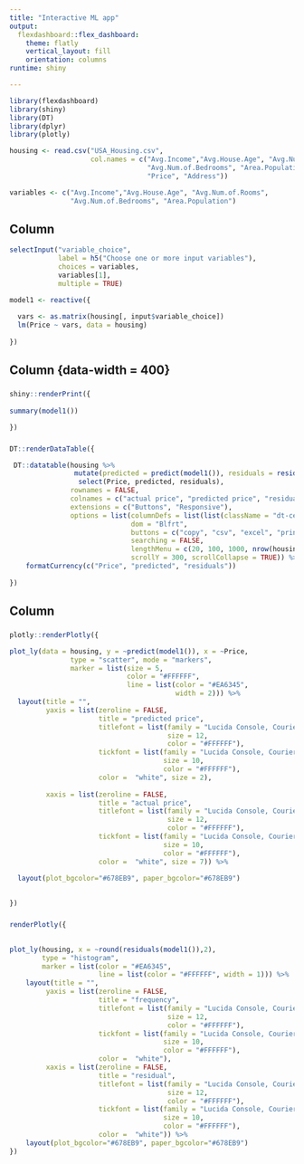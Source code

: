 ```yaml
---
title: "Interactive ML app"
output: 
  flexdashboard::flex_dashboard:
    theme: flatly
    vertical_layout: fill
    orientation: columns
runtime: shiny

---
```


```r
library(flexdashboard)
library(shiny)
library(DT)
library(dplyr)
library(plotly)
```

```r
housing <- read.csv("USA_Housing.csv", 
                    col.names = c("Avg.Income","Avg.House.Age", "Avg.Num.of.Rooms", 
                                  "Avg.Num.of.Bedrooms", "Area.Population",  
                                  "Price", "Address"))

variables <- c("Avg.Income","Avg.House.Age", "Avg.Num.of.Rooms",
               "Avg.Num.of.Bedrooms", "Area.Population")

```

Column {.sidebar data-width=200}
-----------------------------------------------------------------

```r
selectInput("variable_choice", 
            label = h5("Choose one or more input variables"), 
            choices = variables, 
            variables[1], 
            multiple = TRUE)

```


```r
model1 <- reactive({
  
  vars <- as.matrix(housing[, input$variable_choice])
  lm(Price ~ vars, data = housing)
  
})

```

Column {data-width = 400}
-----------------------------------------------------------------------

###

```r
shiny::renderPrint({ 
   
summary(model1())

})


```

###

```r
DT::renderDataTable({

 DT::datatable(housing %>% 
                mutate(predicted = predict(model1()), residuals = residuals(model1())) %>% 
                 select(Price, predicted, residuals), 
               rownames = FALSE, 
               colnames = c("actual price", "predicted price", "residuals"), 
               extensions = c("Buttons", "Responsive"), 
               options = list(columnDefs = list(list(className = "dt-center", targets = "_all")),
                              dom = "Blfrt", 
                              buttons = c("copy", "csv", "excel", "print"), 
                              searching = FALSE, 
                              lengthMenu = c(20, 100, 1000, nrow(housing)), 
                              scrollY = 300, scrollCollapse = TRUE)) %>% 
    formatCurrency(c("Price", "predicted", "residuals"))
 
})

```

Column {data-width=400}
-----------------------------------------------------------------------

###

```r
plotly::renderPlotly({

plot_ly(data = housing, y = ~predict(model1()), x = ~Price,
               type = "scatter", mode = "markers",
               marker = list(size = 5,
                             color = "#FFFFFF",
                             line = list(color = "#EA6345", 
                                         width = 2))) %>% 
  layout(title = "",
         yaxis = list(zeroline = FALSE, 
                      title = "predicted price", 
                      titlefont = list(family = "Lucida Console, Courier New, monospace", 
                                       size = 12, 
                                       color = "#FFFFFF"), 
                      tickfont = list(family = "Lucida Console, Courier New, monospace", 
                                      size = 10, 
                                      color = "#FFFFFF"), 
                      color =  "white", size = 2),
         
         xaxis = list(zeroline = FALSE, 
                      title = "actual price", 
                      titlefont = list(family = "Lucida Console, Courier New, monospace", 
                                       size = 12, 
                                       color = "#FFFFFF"), 
                      tickfont = list(family = "Lucida Console, Courier New, monospace", 
                                      size = 10, 
                                      color = "#FFFFFF"), 
                      color =  "white", size = 7)) %>%
    
  layout(plot_bgcolor="#678EB9", paper_bgcolor="#678EB9")

  
})

```

###

```r
renderPlotly({
  

plot_ly(housing, x = ~round(residuals(model1()),2), 
        type = "histogram", 
        marker = list(color = "#EA6345",
                      line = list(color = "#FFFFFF", width = 1))) %>%   
    layout(title = "",
         yaxis = list(zeroline = FALSE, 
                      title = "frequency",  
                      titlefont = list(family = "Lucida Console, Courier New, monospace", 
                                       size = 12, 
                                       color = "#FFFFFF"), 
                      tickfont = list(family = "Lucida Console, Courier New, monospace", 
                                      size = 10, 
                                      color = "#FFFFFF"), 
                      color =  "white"),
         xaxis = list(zeroline = FALSE, 
                      title = "residual",  
                      titlefont = list(family = "Lucida Console, Courier New, monospace", 
                                       size = 12, 
                                       color = "#FFFFFF"), 
                      tickfont = list(family = "Lucida Console, Courier New, monospace", 
                                      size = 10, 
                                      color = "#FFFFFF"), 
                      color =  "white")) %>%
    layout(plot_bgcolor="#678EB9", paper_bgcolor="#678EB9")
})

```


```css

```
